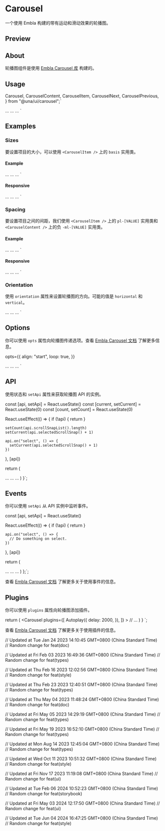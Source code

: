 

<Meta of={CarouselStories} />

<PrimitiveDocsButton
  docsUrl='https://www.embla-carousel.com/get-started/react'
  apiReferenceUrl='https://www.embla-carousel.com/api'
/>

# Carousel

一个使用 Embla 构建的带有运动和滑动效果的轮播图。

## Preview

<Canvas of={CarouselStories.Default} />

## About

轮播图组件是使用 [Embla Carousel 库](https://www.embla-carousel.com/) 构建的。

## Usage

  Carousel,
  CarouselContent,
  CarouselItem,
  CarouselNext,
  CarouselPrevious,
} from "@una/ui/carousel";`

  <CarouselContent>
    <CarouselItem>...</CarouselItem>
    <CarouselItem>...</CarouselItem>
    <CarouselItem>...</CarouselItem>
  </CarouselContent>
  <CarouselPrevious />
  <CarouselNext />
</Carousel>`

<Source code={importCode} language='ts' dark />
<Source code={usageCode} language='tsx' dark />

## Examples

### Sizes

要设置项目的大小，可以使用 `<CarouselItem />` 上的 `basis` 实用类。

<Canvas of={CarouselStories.Sizes} />

#### Example

<Carousel>
  <CarouselContent>
    <CarouselItem className="basis-1/3">...</CarouselItem>
    <CarouselItem className="basis-1/3">...</CarouselItem>
    <CarouselItem className="basis-1/3">...</CarouselItem>
  </CarouselContent>
</Carousel>`

<Source code={sizesExampleCode} language='tsx' dark />

#### Responsive

<Carousel>
  <CarouselContent>
    <CarouselItem className="md:basis-1/2 lg:basis-1/3">...</CarouselItem>
    <CarouselItem className="md:basis-1/2 lg:basis-1/3">...</CarouselItem>
    <CarouselItem className="md:basis-1/2 lg:basis-1/3">...</CarouselItem>
  </CarouselContent>
</Carousel>`

<Source code={sizesResponsiveExampleCode} language='tsx' dark />

### Spacing

要设置项目之间的间距，我们使用 `<CarouselItem />` 上的 `pl-[VALUE]` 实用类和 `<CarouselContent />` 上的负 `-ml-[VALUE]` 实用类。

<Canvas of={CarouselStories.Spacing} />

#### Example

  <CarouselContent className="-ml-4">
    <CarouselItem className="pl-4">...</CarouselItem>
    <CarouselItem className="pl-4">...</CarouselItem>
    <CarouselItem className="pl-4">...</CarouselItem>
  </CarouselContent>
</Carousel>`

<Source code={spacingExampleCode} language='tsx' dark />

#### Responsive

  <CarouselContent className="-ml-2 md:-ml-4">
    <CarouselItem className="pl-2 md:pl-4">...</CarouselItem>
    <CarouselItem className="pl-2 md:pl-4">...</CarouselItem>
    <CarouselItem className="pl-2 md:pl-4">...</CarouselItem>
  </CarouselContent>
</Carousel>`

### Orientation

使用 `orientation` 属性来设置轮播图的方向。可能的值是 `horizontal` 和 `vertical`。

<Canvas of={CarouselStories.Orientation} />

  <CarouselContent>
    <CarouselItem>...</CarouselItem>
    <CarouselItem>...</CarouselItem>
    <CarouselItem>...</CarouselItem>
  </CarouselContent>
</Carousel>`

<Source code={orientationExampleCode} language='tsx' dark />

## Options

你可以使用 `opts` 属性向轮播图传递选项。查看 [Embla Carousel 文档](https://www.embla-carousel.com/api/options/) 了解更多信息。

  opts={{
    align: "start",
    loop: true,
  }}
>
  <CarouselContent>
    <CarouselItem>...</CarouselItem>
    <CarouselItem>...</CarouselItem>
    <CarouselItem>...</CarouselItem>
  </CarouselContent>
</Carousel>
`

<Source code={optionsExampleCode} language='tsx' dark />

## API

使用状态和 `setApi` 属性来获取轮播图 API 的实例。

<Canvas of={CarouselStories.WithSlideNumber} />


  const [api, setApi] = React.useState<CarouselApi>()
  const [current, setCurrent] = React.useState(0)
  const [count, setCount] = React.useState(0)

React.useEffect(() => {
if (!api) {
return
}

    setCount(api.scrollSnapList().length)
    setCurrent(api.selectedScrollSnap() + 1)

    api.on("select", () => {
      setCurrent(api.selectedScrollSnap() + 1)
    })

}, [api])

return (

<Carousel setApi={setApi}>
  <CarouselContent>
    <CarouselItem>...</CarouselItem>
    <CarouselItem>...</CarouselItem>
    <CarouselItem>...</CarouselItem>
  </CarouselContent>
</Carousel>
) }`;

## Events

你可以使用 `setApi` 从 API 实例中监听事件。


  const [api, setApi] = React.useState<CarouselApi>()

React.useEffect(() => {
if (!api) {
return
}

    api.on("select", () => {
      // Do something on select.
    })

}, [api])

return (

<Carousel setApi={setApi}>
  <CarouselContent>
    <CarouselItem>...</CarouselItem>
    <CarouselItem>...</CarouselItem>
    <CarouselItem>...</CarouselItem>
  </CarouselContent>
</Carousel>
) };`;

<Source code={eventsCode} language='tsx' dark />

查看 [Embla Carousel 文档](https://www.embla-carousel.com/api/events/) 了解更多关于使用事件的信息。

## Plugins

你可以使用 `plugins` 属性向轮播图添加插件。


  return (
    <Carousel
      plugins={[
        Autoplay({
          delay: 2000,
        }),
      ]}
    >
      // ...
    </Carousel>
  )
}
`;

<Source code={pluginsExampleCode} language='tsx' dark />

<Canvas of={CarouselStories.Autoplay} />

查看 [Embla Carousel 文档](https://www.embla-carousel.com/api/plugins/) 了解更多关于使用插件的信息。

// Updated at Tue Jan 24 2023 14:10:45 GMT+0800 (China Standard Time)
// Random change for feat(doc)

// Updated at Fri Feb 03 2023 16:49:36 GMT+0800 (China Standard Time)
// Random change for feat(types)

// Updated at Thu Feb 16 2023 12:02:56 GMT+0800 (China Standard Time)
// Random change for feat(style)

// Updated at Thu Feb 23 2023 12:40:51 GMT+0800 (China Standard Time)
// Random change for feat(types)

// Updated at Thu May 04 2023 11:48:24 GMT+0800 (China Standard Time)
// Random change for feat(doc)

// Updated at Fri May 05 2023 14:29:19 GMT+0800 (China Standard Time)
// Random change for feat(types)

// Updated at Fri May 19 2023 16:52:10 GMT+0800 (China Standard Time)
// Random change for feat(types)

// Updated at Mon Aug 14 2023 12:45:04 GMT+0800 (China Standard Time)
// Random change for feat(types)

// Updated at Wed Oct 11 2023 10:51:32 GMT+0800 (China Standard Time)
// Random change for feat(style)

// Updated at Fri Nov 17 2023 11:19:08 GMT+0800 (China Standard Time)
// Random change for feat(ui)

// Updated at Tue Feb 06 2024 10:52:23 GMT+0800 (China Standard Time)
// Random change for feat(storybook)

// Updated at Fri May 03 2024 12:17:50 GMT+0800 (China Standard Time)
// Random change for feat(ui)

// Updated at Tue Jun 04 2024 16:47:25 GMT+0800 (China Standard Time)
// Random change for feat(style)
